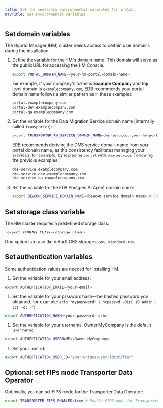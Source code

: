 ```yaml
---
title: Set the necessary environmental variables for install
navTitle: Set environmental variables
---
```


## Set domain variables

The Hybrid Manager (HM) cluster needs access to certain user domains during the installation.

1. Define the variable for the HM's domain name. This domain will serve as the public URL for accessing the HM Console.

    ```bash
    export PORTAL_DOMAIN_NAME=<your-hm-portal-domain-name>
    ```
    
    For example, if your company's name is **Example Company** and top level domain is `examplecompany.com`, EDB recommends your portal domain name follows a similar pattern as in these examples:

    ```bash
    portal.examplecompany.com
    portal-dev.examplecompany.com
    portal-qa.examplecompany.com
    ```

1. Set the variable for the Data Migration Service domain name (internally called `transporter`): 

    ```bash
    export TRANSPORTER_RW_SERVICE_DOMAIN_NAME=dms-service.<your-hm-portal-domain-name> # Customer domain name for the EDB Postgres AI Platform Transporter RW Service
    ```

    EDB recommends deriving the DMS service domain name from your portal domain name, as this consistency facilitates managing your services, for example, by replacing `portal` with `dms-service`. Following the previous examples:

    ```bash
    dms-service.examplecompany.com
    dms-service-dev.examplecompany.com
    dms-service-qa.examplecompany.com
    ```

1. Set the variable for the EDB Postgres AI Agent domain name:

    ```bash
    export BEACON_SERVICE_DOMAIN_NAME=<beacon service domain name> # Customer domain name for the EDB Postgres AI Beacon Service
    ```

## Set storage class variable

The HM cluster requires a predefined storage class:

```bash
 export STORAGE_CLASS=<storage class> 
```

One option is to use the default GKE storage class, `standard-rwo`.

## Set authentication variables

Some authentication values are needed for installing HM.

1. Set the variable for your email address:

```bash
export AUTHENTICATION_EMAIL=<your-email>
```

1. Set the variable for your password hash&mdash;the hashed password you obtained.
For example: `echo "mypassword" | htpasswd -BinC 10 admin | cut -d: -f`:

```bash
export AUTHENTICATION_HASH=<your-password-hash>  
```

1. Set the variable for your username.
Owner MyCompany is the default user name.

```bash
export AUTHENTICATION_USERNAME=<Owner MyCompany>
```

1. Set your user id:


```bash
export AUTHENTICATION_USER_ID="your-unique-user-identifier"
```

## Optional: set FIPs mode Transporter Data Operator

Optionally, you can set FIPS mode for the Transporter Data Operator:

```bash
export TRANSPORTER_FIPS_ENABLED=true # Enable FIPS mode for Transporter Data Operator
```
